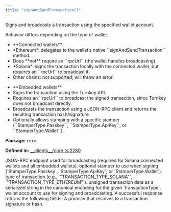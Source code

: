 ```yaml
---
title: "signAndSendTransaction()"
---
```



<H3Bordered text="Overview" />

Signs and broadcasts a transaction using the specified wallet account.

Behavior differs depending on the type of wallet:

<ul>
  <li>**Connected wallets**</li>
  <li>*Ethereum*: delegates to the wallet’s native ``signAndSendTransaction`` method.</li>
  <li>Does **not** require an ``rpcUrl`` (the wallet handles broadcasting).</li>
  <li>*Solana*: signs the transaction locally with the connected wallet, but requires an ``rpcUrl`` to broadcast it.</li>
  <li>Other chains: not supported; will throw an error.</li>
</ul>

<ul>
  <li>**Embedded wallets**</li>
  <li>Signs the transaction using the Turnkey API.</li>
  <li>Requires an ``rpcUrl`` to broadcast the signed transaction, since Turnkey does not broadcast directly.</li>
  <li>Broadcasts the transaction using a JSON-RPC client and returns the resulting transaction hash/signature.</li>
  <li>Optionally allows stamping with a specific stamper (``StamperType.Passkey``, ``StamperType.ApiKey``, or ``StamperType.Wallet``).</li>
</ul>

<p><strong>Package:</strong> <code>core</code></p>

<p><strong>Defined in:</strong> <a href="https://github.com/tkhq/sdk/blob/main/packages/core/src/__clients__/core.ts#L2280">__clients__/core.ts:2280</a></p>

<H3Bordered text="Parameters" />

<ParamField body="params" type='SignAndSendTransactionParams' required={true} >
  <Expandable title="params details">
    <NestedParam parentKey="params" childKey="rpcUrl" type='string' required={false}>
JSON-RPC endpoint used for broadcasting (required for Solana connected wallets and all embedded wallets).
</NestedParam>
    <NestedParam parentKey="params" childKey="stampWith" type='StamperType' required={false}>
optional stamper to use when signing (`StamperType.Passkey`, `StamperType.ApiKey`, or `StamperType.Wallet`).
</NestedParam>
    <NestedParam parentKey="params" childKey="transactionType" type='v1TransactionType' required={true}>
type of transaction (e.g., `"TRANSACTION_TYPE_SOLANA"`, `"TRANSACTION_TYPE_ETHEREUM"`).
</NestedParam>
    <NestedParam parentKey="params" childKey="unsignedTransaction" type='string' required={true}>
unsigned transaction data as a serialized
  string in the canonical encoding for the given `transactionType`.
</NestedParam>
    <NestedParam parentKey="params" childKey="walletAccount" type='WalletAccount' required={true}>
wallet account to use for signing and broadcasting.
</NestedParam>
  </Expandable>
</ParamField>

<H3Bordered text="Response" />
A successful response returns the following fields:

<ResponseField name="returns" type="string" required={true} >
  A promise that resolves to a transaction signature or hash.
</ResponseField>
